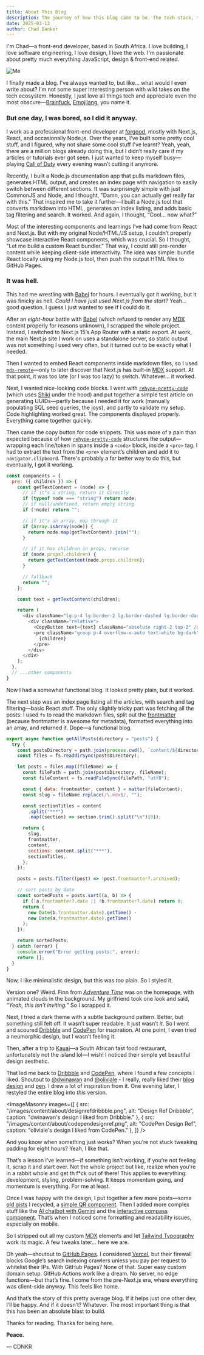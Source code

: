 ```yaml
---
title: About This Blog
description: The journey of how this blog came to be. The tech stack, the design, the process.
date: 2025-03-12
author: Chad Danker
---
```


I'm Chad—a front-end developer, based in South Africa. I love building, I love software engineering, I love design, I love the web. I'm passionate about pretty much everything JavaScript, design & front-end related.

![Me](/images/content/about/me/7.png)

I finally made a blog. I’ve always wanted to, but like… what would I even write about? I’m not some super interesting person with wild takes on the tech ecosystem. Honestly, I just love all things tech and appreciate even the most obscure—[Brainfuck](https://en.wikipedia.org/wiki/Brainfuck), [Emojilang](https://github.com/grininja/emojilang), you name it.  

### But one day, I was bored, so I did it anyway.  

I work as a professional front-end developer at [forgood](https://www.forgood.co.za), mostly with Next.js, React, and occasionally Node.js. Over the years, I’ve built some pretty cool stuff, and I figured, why not share some cool stuff I've learnt? Yeah, yeah, there are a million blogs already doing this, but I didn’t really care if my articles or tutorials ever got seen. I just wanted to keep myself busy—playing [Call of Duty](https://en.wikipedia.org/wiki/Call_of_Duty) every evening wasn’t cutting it anymore.  

Recently, I built a Node.js documentation app that pulls markdown files, generates HTML output, and creates an index page with navigation to easily switch between different sections. It was surprisingly simple with just CommonJS and Node, and I thought, "Damn, you can actually get really far with this." That inspired me to take it further—I built a Node.js tool that converts markdown into HTML, generates an index listing, and adds basic tag filtering and search. It worked. And again, I thought, “Cool… now what?”  

Most of the interesting components and learnings I’ve had come from React and Next.js. But with my original Node/HTML/JS setup, I couldn’t properly showcase interactive React components, which was crucial. So I thought, "Let me build a custom React bundler." That way, I could still pre-render content while keeping client-side interactivity. The idea was simple: bundle React locally using my Node.js tool, then push the output HTML files to GitHub Pages.  

### It was hell.  

This had me wrestling with [Babel](https://babeljs.io/) for hours. I eventually got it working, but it was finicky as hell. _Could I have just used Next.js from the start?_ Yeah… good question. I guess I just wanted to see if I could do it.  

After an *eight-hour* battle with [Babel](https://babeljs.io/) (which refused to render any [MDX](https://mdxjs.com/) content properly for reasons unknown), I scrapped the whole project. Instead, I switched to Next.js 15’s App Router with a static export. At work, the main Next.js site I work on uses a standalone server, so static output was not something I used very often, but it turned out to be exactly what I needed.  

Then I wanted to embed React components inside markdown files, so I used [`mdx-remote`](https://www.npmjs.com/package/next-mdx-remote/v/0.5.1)—only to later discover that Next.js has built-in [MDX](https://mdxjs.com/) support. At that point, it was too late (or I was too lazy) to switch. Whatever… it worked.  

Next, I wanted nice-looking code blocks. I went with [`rehype-pretty-code`](https://rehype-pretty.pages.dev/) (which uses [Shiki](https://shiki.matsu.io/) under the hood) and put together a simple test article on generating UUIDs—partly because I needed it for work (manually populating SQL seed queries, the joys), and partly to validate my setup. Code highlighting worked great. The components displayed properly. Everything came together quickly.  

Then came the copy button for code snippets. This was more of a pain than expected because of how [`rehype-pretty-code`](https://rehype-pretty.pages.dev/) structures the output—wrapping each line/token in spans inside a `<code>` block, inside a `<pre>` tag. I had to extract the text from the `<pre>` element’s children and add it to `navigator.clipboard`. There's probably a far better way to do this, but eventually, I got it working.  

```javascript
const components = {
  pre: ({ children }) => {
    const getTextContent = (node) => {
      // if it"s a string, return it directly
      if (typeof node === "string") return node;
      // if null/undefined, return empty string
      if (!node) return "";

      // if it"s an array, map through it
      if (Array.isArray(node)) {
        return node.map(getTextContent).join("");
      }

      // if it has children in props, recurse
      if (node.props?.children) {
        return getTextContent(node.props.children);
      }

      // fallback
      return "";
    };

    const text = getTextContent(children);

    return (
      <div className="lg:p-4 lg:border-2 lg:border-dashed lg:border-dark my-8">
        <div className="relative">
          <CopyButton text={text} className="absolute right-2 top-2" />
          <pre className="group p-4 overflow-x-auto text-white bg-dark">
            {children}
          </pre>
        </div>
      </div>
    );
  },
  // ...other components
}
```

Now I had a somewhat functional blog. It looked pretty plain, but it worked.  

The next step was an index page listing all the articles, with search and tag filtering—basic React stuff. The only slightly tricky part was fetching all the posts: I used `fs` to read the markdown files, split out the [frontmatter](https://jekyllrb.com/docs/front-matter/) (because frontmatter is awesome for metadata), formatted everything into an array, and returned it. Dope—a functional blog.  

```javascript
export async function getAllPosts(directory = "posts") {
  try {
    const postsDirectory = path.join(process.cwd(), `content/${directory}`);
    const files = fs.readdirSync(postsDirectory);

    let posts = files.map((fileName) => {
      const filePath = path.join(postsDirectory, fileName);
      const fileContent = fs.readFileSync(filePath, "utf8");

      const { data: frontmatter, content } = matter(fileContent);
      const slug = fileName.replace(/\.mdx$/, "");

      const sectionTitles = content
        .split("***")
        .map((section) => section.trim().split("\n")[0]);

      return {
        slug,
        frontmatter,
        content,
        sections: content.split("***"),
        sectionTitles,
      };
    });

    posts = posts.filter((post) => !post.frontmatter?.archived);

    // sort posts by date
    const sortedPosts = posts.sort((a, b) => {
      if (!a.frontmatter?.date || !b.frontmatter?.date) return 0;
      return (
        new Date(b.frontmatter.date).getTime() -
        new Date(a.frontmatter.date).getTime()
      );
    });

    return sortedPosts;
  } catch (error) {
    console.error("Error getting posts:", error);
    return [];
  }
}
```

Now, I like minimalistic design, but this was *too* plain. So I styled it.  

Version one? Weird. Finn from [*Adventure Time*](https://en.wikipedia.org/wiki/Adventure_Time) was on the homepage, with animated clouds in the background. My girlfriend took one look and said, *“Yeah, this isn’t inviting.”* So I scrapped it.  

Next, I tried a dark theme with a subtle background pattern. Better, but something still felt off. It wasn’t super readable. It just wasn’t *it.* So I went and scoured [Dribbble](https://dribbble.com/) and [CodePen](https://codepen.io/) for inspiration. At one point, I even tried a neumorphic design, but I wasn’t feeling it.  

Then, after a trip to [Kauai](https://kauai.co.za/)—a South African fast food restaurant, unfortunately not the island lol—I wish! I noticed their simple yet beautiful design aesthetic. 

That led me back to [Dribbble](https://dribbble.com/) and [CodePen](https://codepen.io/), where I found a few concepts I liked. Shoutout to [@dwinawan](https://dribbble.com/dwinawan) and [@oliviale](https://codepen.io/oliviale) - I really, really liked their [blog design](https://dribbble.com/shots/24983782-Design-Exploration-Blog-Website) and [pen](https://codepen.io/oliviale/pen/XWbJZy). I drew a lot of inspiration from it. One evening later, I restyled the entire blog into *this* version.  

<ImageMasonry images={[
  { src: "/images/content/about/designrefdribbble.png", alt: "Design Ref Dribbble", caption: "dwinawan's design I liked from Dribbble." },
  { src: "/images/content/about/codependesignref.png", alt: "CodePen Design Ref", caption: "oliviale's design I liked from CodePen." },
]} />

And you know when something just *works*? When you’re not stuck tweaking padding for eight hours? Yeah, I like that.  

That’s a lesson I’ve learned—if something isn’t working, if you’re not feeling it, scrap it and start over. Not the whole project but like, realize when you're in a rabbit whole and get th f*ck out of there! This applies to everything: development, styling, problem-solving. It keeps momentum going, and momentum is everything. For me at least.

Once I was happy with the design, I put together a few more posts—some [old gists](https://gist.github.com/cdnkr) I recycled, a [simple QR component](https://cdnkr.blog/post/qr-generator). Then I added more complex stuff like the [AI chatbot with Gemini](https://cdnkr.blog/post/ai-chatbot-component-with-product-preview-cards-in-next-with-gemini-2-flash) and the [interactive compass component](https://cdnkr.blog/post/build-a-compass-with-the-device-orientation-api). That’s when I noticed some formatting and readability issues, especially on mobile.  

So I stripped out all my custom [MDX](https://mdxjs.com/) elements and let [Tailwind Typography](https://github.com/tailwindlabs/tailwindcss-typography) work its magic. A few tweaks later… here we are.  

Oh yeah—shoutout to [GitHub Pages](https://pages.github.com/). I considered [Vercel](https://vercel.com/), but their firewall blocks Google’s search indexing crawlers unless you pay per request to whitelist their IPs. With GitHub Pages? None of that. Super easy custom domain setup. GitHub Actions work like a dream. No server, no edge functions—but that’s fine. I come from the pre-Next.js era, where everything was client-side anyway. This feels like home.  

And that’s the story of this pretty average blog. If it helps just one other dev, I’ll be happy. And if it doesn’t? Whatever. The most important thing is that this has been an absolute blast to build.  

Thanks for reading. Thanks for being here.  

**Peace.** 

— CDNKR